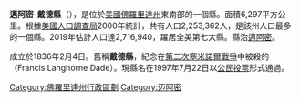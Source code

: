 {{Expand language|en|time=2021-12-11T14:04:13+00:00}}
{{Otheruses|邁阿密縣|subject=美國佛羅里達州的一個縣|other=名稱近似的縣}}
{{Otheruses|戴德縣|subject=美國佛羅里達州的一個縣|other=名稱近似的縣}}
<!--[[File:Map_of_Florida_highlighting_Miami-Dade_County.svg|right]]-->
{{Infobox U.S. County|
| county = 迈阿密-戴德县
| state = 佛羅里達州
| en county = Miami-Dade County
| en state = Florida
| seal = Dadelogo.gif
| logo = 
| flag = Miamidadecountyflag.png
| founded year = 1836
| founded date = January 18
| seat = [[邁阿密|邁阿密]]
| largest city wl =[[邁阿密|邁阿密]]
| area = 6,297 [[square_kilometre|km²]] (2,431 [[square_mile|mi²]])
| area land = 5,040 km² (1,946 mi²)
| area water = 1,257 km² (485 mi²)
| area percentage = 19.96%
| census yr = 2006
| pop = 2,402,208
| density = 447
| web = www.miamidade.gov
| named for = {{link-en|法蘭西斯·L·戴德|Francis L. Dade}}
|}}
'''邁阿密-戴德縣'''（{{lang-en|'''Miami-Dade County, Florida'''}}），是位於[[美國|美國]][[佛羅里達州|佛羅里達州]]東南部的一個縣。面積6,297平方公里。根據[[美國人口調查局|美國人口調查局]]2000年統計，共有人口2,253,362人，是該州人口最多的一個縣。2019年估計人口達2,716,940，躍居全美第七大縣。縣治[[邁阿密|邁阿密]]。

成立於1836年2月4日。舊稱'''戴德縣'''，紀念在[[第二次塞米諾爾戰爭|第二次塞米諾爾戰爭]]中被殺的{{link-en|法蘭西斯·L·戴德|Francis L. Dade}}（Francis Langhorne Dade）。現縣名在1997年7月22日以[[公民投票|公民投票]]形式通過。
{{邁阿密-戴德縣 (佛羅里達州)}}
{{DEFAULTSORT:Miami-Dade County, Florida}}
{{Florida}}
[[Category:佛羅里達州行政區劃|Category:佛羅里達州行政區劃]]
[[Category:迈阿密|Category:迈阿密]]